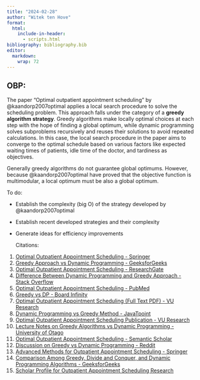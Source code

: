 ```yaml
---
title: "2024-02-28"
author: "Witek ten Hove"
format:
  html:
    include-in-header:
      - scripts.html
bibliography: bibliography.bib
editor: 
  markdown: 
    wrap: 72
---
```


## OBP:

The paper "Optimal outpatient appointment scheduling" by
@kaandorp2007optimal applies a local search procedure to solve the
scheduling problem. This approach falls under the category of a **greedy
algorithm strategy**. Greedy algorithms make locally optimal choices at
each step with the hope of finding a global optimum, while dynamic
programming solves subproblems recursively and reuses their solutions to
avoid repeated calculations. In this case, the local search procedure in
the paper aims to converge to the optimal schedule based on various
factors like expected waiting times of patients, idle time of the
doctor, and tardiness as objectives.

Generally greedy algorithms do not guarantee global optimums. However,
because @kaandorp2007optimal have proved that the objective function is
multimodular, a local optimum must be also a global optimum.

To do:\

-   Establish the complexity (big O) of the strategy developed by
    @kaandorp2007optimal

```{=html}
<!-- -->
```
-   Establish recent developed strategies and their complexity

-   Generate ideas for efficiency improvements

    	
    Citations:

<ol>

<li><a href="https://link.springer.com/article/10.1007/s10729-007-9015-x" target="_blank" target="_blank">Optimal
Outpatient Appointment Scheduling - Springer</a></li>

<li><a href="https://www.geeksforgeeks.org/greedy-approach-vs-dynamic-programming/" target="_blank" target="_blank">Greedy
Approach vs Dynamic Programming - GeeksforGeeks</a></li>

<li><a href="https://www.researchgate.net/publication/6144725_Optimal_outpatient_appointment_scheduling" target="_blank" target="_blank">Optimal
Outpatient Appointment Scheduling - ResearchGate</a></li>

<li><a href="https://stackoverflow.com/questions/16690249/what-is-the-difference-between-dynamic-programming-and-greedy-approach" target="_blank" target="_blank">Difference
Between Dynamic Programming and Greedy Approach - Stack
Overflow</a></li>

<li><a href="https://pubmed.ncbi.nlm.nih.gov/17695133/" target="_blank" target="_blank">Optimal
Outpatient Appointment Scheduling - PubMed</a></li>

<li><a href="https://www.boardinfinity.com/blog/greedy-vs-dp/" target="_blank">Greedy
vs DP - Board Infinity</a></li>

<li><a href="https://research.vu.nl/files/2432179/fulltext.pdf" target="_blank">Optimal
Outpatient Appointment Scheduling (Full Text PDF) - VU Research</a></li>

<li><a href="https://www.javatpoint.com/dynamic-programming-vs-greedy-method" target="_blank">Dynamic
Programming vs Greedy Method - JavaTpoint</a></li>

<li><a href="https://research.vu.nl/en/publications/optimal-outpatient-appointment-scheduling" target="_blank">Optimal
Outpatient Appointment Scheduling Publication - VU Research</a></li>

<li><a href="http://www.cs.otago.ac.nz/cosc242/pdf/L22.pdf" target="_blank">Lecture
Notes on Greedy Algorithms vs Dynamic Programming - University of
Otago</a></li>

<li><a href="https://www.semanticscholar.org/paper/Optimal-outpatient-appointment-scheduling-Kaandorp-Koole/326fe320c952c9ca0ec65f6f6e168929d55515be" target="_blank">Optimal
Outpatient Appointment Scheduling - Semantic Scholar</a></li>

<li><a href="https://www.reddit.com/r/leetcode/comments/12o747d/is_there_a_proven_way_to_distinguish_between/" target="_blank">Discussion
on Greedy vs Dynamic Programming - Reddit</a></li>

<li><a href="https://link.springer.com/chapter/10.1007/978-3-642-21713-5_9" target="_blank">Advanced
Methods for Outpatient Appointment Scheduling - Springer</a></li>

<li><a href="https://www.geeksforgeeks.org/comparison-among-greedy-divide-and-conquer-and-dynamic-programming-algorithm/" target="_blank">Comparison
Among Greedy, Divide and Conquer, and Dynamic Programming Algorithms -
GeeksforGeeks</a></li>

<li><a href="https://scholar.google.com/citations?hl=en&user=3oaD850AAAAJ" target="_blank">Scholar
Profile for Outpatient Appointment Scheduling Research</a></li>

</ol>
